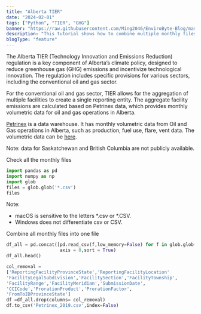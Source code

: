 ```yaml
---
title: "Alberta TIER"
date: "2024-02-01"
tags: ["Python", "TIER", "GHG"]
banner: "https://raw.githubusercontent.com/Ming2046/EnviroByte-Blog/master/images/AlbertaTIER.jpg"
description: "This tutorial shows how to combine multiple monthly files from Petrinex into one file for aggregate TIER reporting."
blogType: "feature"
---
```


The Alberta TIER (Technology Innovation and Emissions Reduction) regulation is a key component of Alberta’s climate policy, designed to reduce greenhouse gas (GHG) emissions and incentivize technological innovation. The regulation includes specific provisions for various sectors, including the conventional oil and gas sector.

For the conventional oil and gas sector, TIER allows for the aggregation of multiple facilities to create a single reporting entity. The aggregate facility emissions are calculated based on Petrinex data, which provides monthly volumetric data for oil and gas operations in Alberta.

[Petrinex](https://www.petrinex.ca/PD/Pages/default.aspx) is a data warehouse. It has monthly volumetric data from Oil and Gas operations in Alberta, such as production, fuel use, flare, vent data. The volumetric data can be [here](https://www.petrinex.ca/PD/Pages/APD.aspx).

Note: data for Saskatchewan and British Columbia are not publicly available.

Check all the monthly files

```python
import pandas as pd
import numpy as np
import glob
files = glob.glob('*.csv')
files
```

Note:

- macOS is sensitive to the letters \*\.csv or \*\.CSV.
- Windows does not differentiate csv or CSV.

Combine all monthly files into one file

```python
df_all = pd.concat([pd.read_csv(f,low_memory=False) for f in glob.glob('*.CSV')],
                    axis = 0,sort = True)
df_all.head()
```

```python
col_removal =
['ReportingFacilityProvinceState','ReportingFacilityLocation'
'FacilityLegalSubdivision','FacilitySection','FacilityTownship',
'FacilityRange','FacilityMeridian','SubmissionDate',
'CCICode','ProrationProduct','ProrationFactor',
'FromToIDProvinceState']
df =df_all.drop(columns= col_removal)
df.to_csv('Petrinex_2019.csv',index=False)
```
